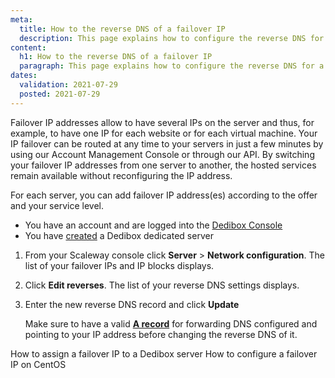 ```yaml
---
meta:
  title: How to the reverse DNS of a failover IP
  description: This page explains how to configure the reverse DNS for a failover IP.
content:
  h1: How to the reverse DNS of a failover IP
  paragraph: This page explains how to configure the reverse DNS for a failover IP.
dates:
  validation: 2021-07-29
  posted: 2021-07-29
---
```


Failover IP addresses allow to have several IPs on the server and thus, for example, to have one IP for each website or for each virtual machine.
Your IP failover can be routed at any time to your servers in just a few minutes by using our Account Management Console or through our API. By switching your failover IP addresses from one server to another, the hosted services remain available without reconfiguring the IP address.

For each server, you can add failover IP address(es) according to the offer and your service level. 

<Message type="requirement">

  - You have an account and are logged into the [Dedibox Console](https://console.online.net)
  - You have [created](/dedibox/dedicated-servers/how-to/order-a-server) a Dedibox dedicated server

</Message>

1. From your Scaleway console click **Server** > **Network configuration**. The list of your failover IPs and IP blocks displays. 

    <Lightbox src="scaleway_edit_reverse.png" alt="" />

2. Click **Edit reverses**. The list of your reverse DNS settings displays.

3. Enter the new reverse DNS record and click **Update**

    <Lightbox src="scaleway_update_reverse.png" alt="" />

    <Message type="tip">

    Make sure to have a valid **[A record](/dedibox-network/dns/concepts/#dns-record)** for forwarding DNS configured and pointing to your IP address before changing the reverse DNS of it. 

    </Message>

<Navigation title="See Also">
  <PreviousButton to="/dedibox-network/ip-failover/how-to/assign-failover-ip">How to assign a failover IP to a Dedibox server</PreviousButton>
  <NextButton to="/dedibox-network/ip-failover/how-to/configure-centos">How to configure a failover IP on CentOS</NextButton>
</Navigation>
